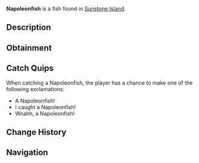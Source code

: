 {{FishInfobox
|image          = Napoleonfish.png
|rarity         = Rare
|sea            = First Sea
|location       = [[Sunstone Island]]
|sublocation    = 
|sources        = Fishing Rod
|radar_location = 
|xp             = 100
|weather        = Windy
|time           = Day
|season         = Summer
|bait           = 
|base_weight    = 35
|base_value     = 200
|weight_range   = 10
|base_chance    = 19
|base_resil     = 40
}}
'''Napoleonfish''' is a {{Rarity|Rare}} fish found in [[Sunstone Island]].

== Description ==
{{Description|The Napoleonfish, also known as the Humphead Wrasse, is a large and brightly coloured fish with a distinctive bump on its forehead. Despite its size, it is surprisingly agile, making it a thrilling challenge for anglers.|Bestiary Entry}}

== Obtainment ==
{{Description|Found easier in the outer waters of Sunstone Island during the day.|Bestiary Hint}}
{{Fish Availability|
Sunstone Island
|top_rods      = 
Krampus's Rod\116691.07\107953.75;
Magma Rod\109554.01\101351.09;
Plastic Rod\102318.05\94133.49;
Leviathan's Fang Rod\82481.19\69432.82;
Buddy Bond Rod\76007.69\69927.74;
Fast Rod\67115.95\73368.64;
Trident Rod\74303.83\59935.78;
Ethereal Prism Rod\72044.75\52950.99;
Seraphic Rod\68892.82\52254.08;
No-Life Rod\68090.77\53345.32;
Free Spirit Rod\67964.41\54822.2;
Rod Of The Forgotten Fang\64369.89\48997.51;
Challenger's Rod\61874\48299.03;
Rod Of The Depths\57681.59\44380.43;
Rod Of The Exalted One\57200.36\42777.46;
Zeus Rod\56101.62\44435.78;
Verdant Shear Rod\54934.4\43991.14;
Blazebringer Rod\53279.77\42200.71;
Depthseeker Rod\50485.57\40576.67;
Avalanche Rod\45493.57\36617.96;
Volcanic Rod\43715.55\34625.28;
Steady Rod\18128.24\11872.56
|recommended   = Trident Rod
}}

== Catch Quips ==
When catching a Napoleonfish, the player has a chance to make one of the following exclamations:
* A Napoleonfish!
* I caught a Napoleonfish!
* Woahh, a Napoleonfish!

== Change History ==
{{Change History|{{subst:Current Version}}}}

== Navigation ==
{{Fish Navbox|Sunstone Island}}